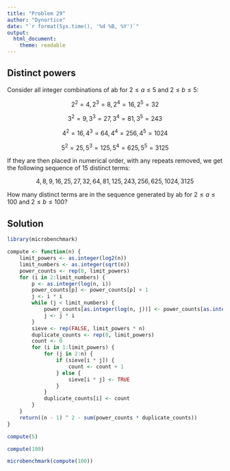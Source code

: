 ```yaml
---
title: "Problem 29"
author: "Dynortice"
date: "`r format(Sys.time(), '%d %B, %Y')`"
output:
  html_document:
    theme: readable
---
```

## Distinct powers

Consider all integer combinations of ab for $2 ≤ a ≤ 5$ and $2 ≤ b ≤ 5$:

$$2^2 = 4, 2^3 = 8, 2^4 = 16, 2^5 = 32$$

$$3^2 = 9, 3^3 = 27, 3^4 = 81, 3^5 = 243$$

$$4^2 = 16, 4^3 = 64, 4^4 = 256, 4^5 = 1024$$

$$5^2 = 25, 5^3 = 125, 5^4 = 625, 5^5 = 3125$$

If they are then placed in numerical order, with any repeats removed, we get the following sequence of 15 distinct terms:

$$4, 8, 9, 16, 25, 27, 32, 64, 81, 125, 243, 256, 625, 1024, 3125$$

How many distinct terms are in the sequence generated by ab for $2 ≤ a ≤ 100$ and $2 ≤ b ≤ 100$?

## Solution
```r
library(microbenchmark)
```
```r
compute <- function(n) {
    limit_powers <- as.integer(log2(n))
    limit_numbers <- as.integer(sqrt(n))
    power_counts <- rep(0, limit_powers)
    for (i in 2:limit_numbers) {
        p <- as.integer(log(n, i))
        power_counts[p] <- power_counts[p] + 1
        j <- i * i
        while (j < limit_numbers) {
            power_counts[as.integer(log(n, j))] <- power_counts[as.integer(log(n, j))] - 1
            j <- j * i
        }
        sieve <- rep(FALSE, limit_powers * n)
        duplicate_counts <- rep(0, limit_powers)
        count <- 0
        for (i in 1:limit_powers) {
            for (j in 2:n) {
                if (sieve[i * j]) {
                    count <- count + 1
                } else {
                    sieve[i * j] <- TRUE
                }
            }
            duplicate_counts[i] <- count
        }
    }
    return((n - 1) ^ 2 - sum(power_counts * duplicate_counts))
}
```
```r
compute(5)
```
```r
compute(100)
```
```r
microbenchmark(compute(100))
```